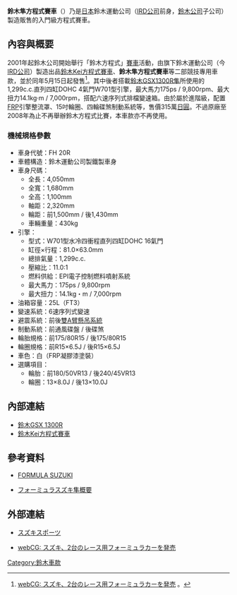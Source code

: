 {{Infobox Automobile
|name          = 鈴木隼方程式賽車
|aka           = 
|image         = 
|manufacturer  = 鈴木運動公司（[[IRD公司|IRD公司]]前身，[[鈴木公司|鈴木公司]]子公司）
|predecessor   = 
|successor     = 
|class         = 
|production    = 
|layout        = [[中置後驅|MR]]
|transmission  = 六速序列式排檔
|engine        = 1,299c.c.直列四缸DOHC 16氣門W701型引擎
|assembly      = 
|body_style    = 
|wheelbase     = 2,320mm
|length        = 4,050mm
|width         = 1,680mm
|height        = 1,100mm
|weight        = 430kg
|fuel_capacity = 
|related       = 
|similar       =
|designer      =
}}
'''鈴木隼方程式賽車'''（{{lang-ja|フォーミュラ・スズキ隼}}）乃是[[日本|日本]]鈴木運動公司（[[IRD公司|IRD公司]]前身，[[鈴木公司|鈴木公司]]子公司）製造販售的入門級方程式賽車。

== 內容與概要 ==
2001年起鈴木公司開始舉行「鈴木方程式」[[賽車|賽車]]活動，由旗下鈴木運動公司（今[[IRD公司|IRD公司]]）製造出品[[鈴木Kei方程式賽車|鈴木Kei方程式賽車]]、'''鈴木隼方程式賽車'''等二部競技專用車款，並於同年5月15日起發售<ref>{{ja}}[http://www.webcg.net/articles/-/19628 webCG: スズキ、2台のレース用フォーミュラカーを発売] {{Wayback|url=http://www.webcg.net/articles/-/19628 |date=20210204013313 }}。</ref>。其中後者搭載[[鈴木GSX1300R隼|鈴木GSX1300R隼]]所使用的1,299c.c.直列四缸DOHC 4氣門W701型引擎，最大馬力175ps / 9,800rpm、最大扭力14.1kg·m / 7,000rpm，搭配六速序列式排檔變速箱。由於屬於進階級，配置[[玻璃鋼|FRP]]引擎整流罩、15吋輪圈、四輪碟煞制動系統等，售價315萬[[日圓|日圓]]。不過原廠至2008年為止不再舉辦鈴木方程式比賽，本車款亦不再使用。

=== 機械規格參數 ===
* 車身代號：FH 20R 
* 車體構造：鈴木運動公司製鐵製車身
* 車身尺碼：
** 全長：4,050mm
** 全寬：1,680mm
** 全高：1,100mm
** 軸距：2,320mm
** 輪距：前1,500mm / 後1,430mm 
** 車輛重量：430kg
* 引擎：
** 型式：W701型水冷四衝程直列四缸DOHC 16氣門
** 缸徑×行程：81.0×63.0mm
** 總排氣量：1,299c.c.
** 壓縮比：11.0:1
** 燃料供給：EPI電子控制燃料噴射系統
** 最大馬力：175ps / 9,800rpm
** 最大扭力：14.1kg・m / 7,000rpm 
* 油箱容量：25L（FT3） 
* 變速系統：6速序列式變速
* 避震系統：前後[[雙橫臂懸架|雙A臂懸吊系統]]
* 制動系統：前通風碟盤 / 後碟煞
* 輪胎規格：前175/80R15 / 後175/80R15
* 輪圈規格：前R15×6.5J / 後R15×6.5J
* 車色：白（FRP凝膠漆塗裝） 
* 選購項目：
** 輪胎：前180/50VR13 / 後240/45VR13
** 輪圈：13×8.0J / 後13×10.0J

== 內部連結 ==
* [[鈴木GSX_1300R|鈴木GSX 1300R]]
* [[鈴木Kei方程式賽車|鈴木Kei方程式賽車]]

== 參考資料 ==
* {{ja}}[http://www.suzuki.co.jp/dom4/motor/01/formulaSUZUKI/3.htm FORMULA SUZUKI]{{Wayback|url=http://www.suzuki.co.jp/dom4/motor/01/formulaSUZUKI/3.htm |date=20200808181215 }}
* {{ja}}[https://web.archive.org/web/20150825033205/http://www.ryoji-matsubara.com/imprefsh.html フォーミュラスズキ隼概要]
{{reflist}}

== 外部連結 ==
* {{ja}}[https://web.archive.org/web/20151104163507/http://www.suzukisport.com/j/index.html スズキスポーツ]
* {{ja}}[http://www.webcg.net/articles/-/19628 webCG: スズキ、2台のレース用フォーミュラカーを発売]{{Wayback|url=http://www.webcg.net/articles/-/19628 |date=20210204013313 }}

[[Category:鈴木車款|Category:鈴木車款]]